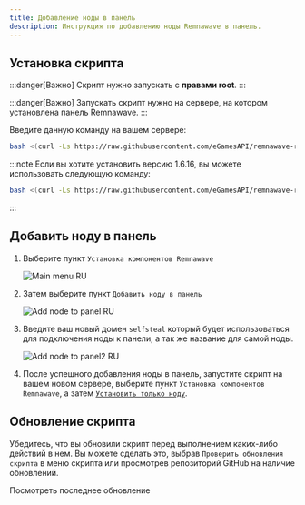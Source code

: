 ```yaml
---
title: Добавление ноды в панель
description: Инструкция по добавлению ноды Remnawave в панель.
---
```



## Установка скрипта

:::danger[Важно]
Скрипт нужно запускать с **правами root**.
:::

:::danger[Важно]
Запускать скрипт нужно на сервере, на котором установлена панель Remnawave.
:::

Введите данную команду на вашем сервере:

```bash
bash <(curl -Ls https://raw.githubusercontent.com/eGamesAPI/remnawave-reverse-proxy/refs/heads/main/install_remnawave.sh)
```

:::note
Если вы хотите установить версию 1.6.16, вы можете использовать следующую команду:

```bash
bash <(curl -Ls https://raw.githubusercontent.com/eGamesAPI/remnawave-reverse-proxy/refs/tags/v.1.7.5/install_remnawave.sh)
```
:::

## Добавить ноду в панель

<Steps>

1. Выберите пункт `Установка компонентов Remnawave`

    ![Main menu RU](https://raw.githubusercontent.com/eGamesAPI/remnawave-reverse-proxy/refs/heads/main/docs/src/assets/ru/main_menu.webp)

2. Затем выберите пункт `Добавить ноду в панель`

    ![Add node to panel RU](https://raw.githubusercontent.com/eGamesAPI/remnawave-reverse-proxy/refs/heads/main/docs/src/assets/ru/add_node_to_panel.webp)

3. Введите ваш новый домен `selfsteal` который будет использоваться для подключения ноды к панели, а так же название для самой ноды.

    ![Add node to panel2 RU](https://raw.githubusercontent.com/eGamesAPI/remnawave-reverse-proxy/refs/heads/main/docs/src/assets/ru/add_node_to_panel2.webp)

4. После успешного добавления ноды в панель, запустите скрипт на вашем новом сервере, выберите пункт `Установка компонентов Remnawave`, а затем [`Установить только ноду`](https://wiki.egam.es/ru/installation/node-only/).

</Steps>

## Обновление скрипта

Убедитесь, что вы обновили скрипт перед выполнением каких-либо действий в нем. Вы можете сделать это, выбрав `Проверить обновления скрипта` в меню скрипта или просмотрев репозиторий GitHub на наличие обновлений.
<div style={{ display: 'flex', flexDirection: 'column', alignItems: 'center', gap: '1rem', textAlign: 'center' }}>
    <LinkButton
        href="https://github.com/eGamesAPI/remnawave-reverse-proxy/releases/latest"
        icon="github"
        iconPlacement="start"
    >
        Посмотреть последнее обновление
    </LinkButton>
</div>